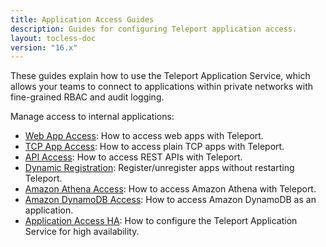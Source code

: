```yaml
---
title: Application Access Guides
description: Guides for configuring Teleport application access.
layout: tocless-doc
version: "16.x"
---
```


These guides explain how to use the Teleport Application Service, which allows
your teams to connect to applications within private networks with fine-grained
RBAC and audit logging.

Manage access to internal applications:

- [Web App Access](/docs/ver/16.x/application-access/guides/connecting-apps): How to access web apps with Teleport.
- [TCP App Access](/docs/ver/16.x/application-access/guides/tcp): How to access plain TCP apps with Teleport.
- [API Access](/docs/ver/16.x/application-access/guides/api-access): How to access REST APIs with Teleport.
- [Dynamic Registration](/docs/ver/16.x/application-access/guides/dynamic-registration): Register/unregister apps without restarting Teleport.
- [Amazon Athena Access](/docs/ver/16.x/application-access/guides/amazon-athena): How to access Amazon Athena with Teleport.
- [Amazon DynamoDB Access](/docs/ver/16.x/application-access/guides/dynamodb): How to access Amazon DynamoDB as an application.
- [Application Access HA](/docs/ver/16.x/application-access/guides/ha): How to configure the Teleport Application Service for high availability.
